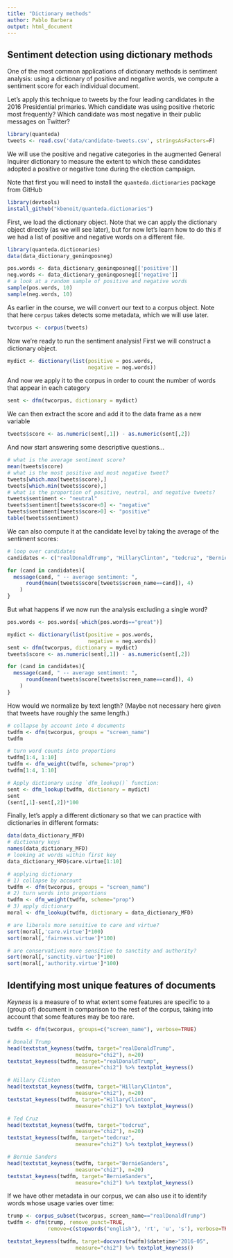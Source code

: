 ```yaml
---
title: "Dictionary methods"
author: Pablo Barbera
output: html_document
---
```


## Sentiment detection using dictionary methods

One of the most common applications of dictionary methods is sentiment analysis: using a dictionary of positive and negative words, we compute a sentiment score for each individual document.

Let's apply this technique to tweets by the four leading candidates in the 2016 Presidential primaries. Which candidate was using positive rhetoric most frequently? Which candidate was most negative in their public messages on Twitter?

```r
library(quanteda)
tweets <- read.csv('data/candidate-tweets.csv', stringsAsFactors=F)
```

We will use the positive and negative categories in the augmented General Inquirer dictionary to measure the extent to which these candidates adopted a positive or negative tone during the election campaign.

Note that first you will need to install the `quanteda.dictionaries` package from GitHub

```r
library(devtools)
install_github("kbenoit/quanteda.dictionaries")
```

First, we load the dictionary object. Note that we can apply the dictionary object directly (as we will see later), but for now let's learn how to do this if we had a list of positive and negative words on a different file.

```r
library(quanteda.dictionaries)
data(data_dictionary_geninqposneg)

pos.words <- data_dictionary_geninqposneg[['positive']]
neg.words <- data_dictionary_geninqposneg[['negative']]
# a look at a random sample of positive and negative words
sample(pos.words, 10)
sample(neg.words, 10)
```

As earlier in the course, we will convert our text to a corpus object. Note that here `corpus` takes detects some metadata, which we will use later.

```r
twcorpus <- corpus(tweets)
```

Now we're ready to run the sentiment analysis! First we will construct a dictionary object.

```r
mydict <- dictionary(list(positive = pos.words,
                          negative = neg.words))
```

And now we apply it to the corpus in order to count the number of words that appear in each category

```r
sent <- dfm(twcorpus, dictionary = mydict)
```

We can then extract the score and add it to the data frame as a new variable

```r
tweets$score <- as.numeric(sent[,1]) - as.numeric(sent[,2])
```

And now start answering some descriptive questions...

```r
# what is the average sentiment score?
mean(tweets$score)
# what is the most positive and most negative tweet?
tweets[which.max(tweets$score),]
tweets[which.min(tweets$score),]
# what is the proportion of positive, neutral, and negative tweets?
tweets$sentiment <- "neutral"
tweets$sentiment[tweets$score<0] <- "negative"
tweets$sentiment[tweets$score>0] <- "positive"
table(tweets$sentiment)
```

We can also compute it at the candidate level by taking the average of the sentiment scores:

```r
# loop over candidates
candidates <- c("realDonaldTrump", "HillaryClinton", "tedcruz", "BernieSanders")

for (cand in candidates){
  message(cand, " -- average sentiment: ",
      round(mean(tweets$score[tweets$screen_name==cand]), 4)
    )
}
```

But what happens if we now run the analysis excluding a single word?

```r
pos.words <- pos.words[-which(pos.words=="great")]

mydict <- dictionary(list(positive = pos.words,
                          negative = neg.words))
sent <- dfm(twcorpus, dictionary = mydict)
tweets$score <- as.numeric(sent[,1]) - as.numeric(sent[,2])

for (cand in candidates){
  message(cand, " -- average sentiment: ",
      round(mean(tweets$score[tweets$screen_name==cand]), 4)
    )
}

```

How would we normalize by text length? (Maybe not necessary here given that tweets have roughly the same length.)

```r
# collapse by account into 4 documents
twdfm <- dfm(twcorpus, groups = "screen_name")
twdfm

# turn word counts into proportions
twdfm[1:4, 1:10]
twdfm <- dfm_weight(twdfm, scheme="prop")
twdfm[1:4, 1:10]

# Apply dictionary using `dfm_lookup()` function:
sent <- dfm_lookup(twdfm, dictionary = mydict)
sent
(sent[,1]-sent[,2])*100

```

Finally, let's apply a different dictionary so that we can practice with dictionaries in different formats:

```r
data(data_dictionary_MFD)
# dictionary keys
names(data_dictionary_MFD)
# looking at words within first key
data_dictionary_MFD$care.virtue[1:10]

# applying dictionary
# 1) collapse by account
twdfm <- dfm(twcorpus, groups = "screen_name")
# 2) turn words into proportions
twdfm <- dfm_weight(twdfm, scheme="prop")
# 3) apply dictionary
moral <- dfm_lookup(twdfm, dictionary = data_dictionary_MFD)

# are liberals more sensitive to care and virtue?
sort(moral[,'care.virtue']*100)
sort(moral[,'fairness.virtue']*100)

# are conservatives more sensitive to sanctity and authority?
sort(moral[,'sanctity.virtue']*100)
sort(moral[,'authority.virtue']*100)

```

## Identifying most unique features of documents

_Keyness_ is a measure of to what extent some features are specific to a (group of) document in comparison to the rest of the corpus, taking into account that some features may be too rare.

```r
twdfm <- dfm(twcorpus, groups=c("screen_name"), verbose=TRUE)

# Donald Trump
head(textstat_keyness(twdfm, target="realDonaldTrump",
                      measure="chi2"), n=20)
textstat_keyness(twdfm, target="realDonaldTrump",
                      measure="chi2") %>% textplot_keyness()

# Hillary Clinton
head(textstat_keyness(twdfm, target="HillaryClinton",
                      measure="chi2"), n=20)
textstat_keyness(twdfm, target="HillaryClinton",
                      measure="chi2") %>% textplot_keyness()

# Ted Cruz
head(textstat_keyness(twdfm, target="tedcruz",
                      measure="chi2"), n=20)
textstat_keyness(twdfm, target="tedcruz",
                      measure="chi2") %>% textplot_keyness()

# Bernie Sanders
head(textstat_keyness(twdfm, target="BernieSanders",
                      measure="chi2"), n=20)
textstat_keyness(twdfm, target="BernieSanders",
                      measure="chi2") %>% textplot_keyness()

```

If we have other metadata in our corpus, we can also use it to identify words whose usage varies over time:

```r
trump <- corpus_subset(twcorpus, screen_name=="realDonaldTrump")
twdfm <- dfm(trump, remove_punct=TRUE,
             remove=c(stopwords("english"), 'rt', 'u', 's'), verbose=TRUE)

textstat_keyness(twdfm, target=docvars(twdfm)$datetime>"2016-05", 
                      measure="chi2") %>% textplot_keyness()

```

